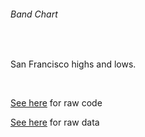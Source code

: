 
###### Band Chart

<br />

San Francisco highs and lows.

<br />

[See here](https://observablehq.com/@d3/band-chart?collection=@d3/d3-shape) for raw code

[See here](https://gist.githubusercontent.com/mbostock/3884914/raw/428cb24a2922fd5c38a050e7466c18736f8b97ee/data.tsv) for raw data

<br />

<BandChart />
